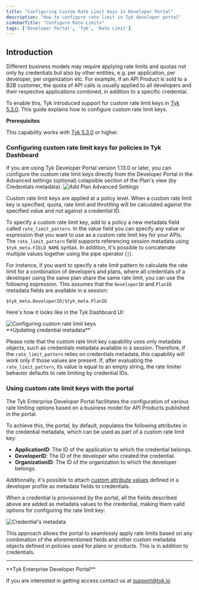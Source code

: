 ```yaml
---
title: "Configuring Custom Rate Limit Keys in Developer Portal"
description: "How to configure rate limit in Tyk developer portal"
sidebarTitle: "Configure Rate Limits"
tags: ['Developer Portal', 'Tyk', 'Rate Limit']
---
```


## Introduction

Different business models may require applying rate limits and quotas not only by credentials but also by other entities, e.g. per application, per developer, per organization etc.
For example, if an API Product is sold to a B2B customer, the quota of API calls is usually applied to all developers and their respective applications combined, in addition to a specific credential.

To enable this, Tyk introduced support for custom rate limit keys in [Tyk 5.3.0](/nightly/developer-support/release-notes/dashboard#530-release-notes). This guide explains how to configure custom rate limit keys.

**Prerequisites**

This capability works with [Tyk 5.3.0](/nightly/developer-support/release-notes/dashboard#530-release-notes) or higher.

### Configuring custom rate limit keys for policies in Tyk Dashboard


<Note>
If you are using Tyk Developer Portal version 1.13.0 or later, you can configure the custom rate limit keys directly from the Developer Portal in the Advanced settings (optional) colapsible section of the Plan's view (by Credentials metadata).
<img src="/img/dashboard/portal-management/enterprise-portal/portal-plan-advanced-settings.png" alt="Add Plan Advanced Settings" />
</Note>


Custom rate limit keys are applied at a policy level. When a custom rate limit key is specified, quota, rate limit and throttling will be calculated against the specified value and not against a credential ID.

To specify a custom rate limit key, add to a policy a new metadata field called `rate_limit_pattern`.
In the value field you can specify any value or expression that you want to use as a custom rate limit key for your APIs.
The `rate_limit_pattern` field supports referencing session metadata using `$tyk_meta.FIELD_NAME` syntax.
In addition, it's possible to concatenate multiple values together using the pipe operator (`|`).

For instance, if you want to specify a rate limit pattern to calculate the rate limit for a combination of developers and plans, where all credentials of a developer using the same plan share the same rate limit, you can use the following expression.
This assumes that the `DeveloperID` and `PlanID` metadata fields are available in a session:

```gotemplate
$tyk_meta.DeveloperID|$tyk_meta.PlanID
```

Here's how it looks like in the Tyk Dashboard UI:

<img src="/img/dashboard/portal-management/enterprise-portal/configuring-custom-rate-limit-keys.png" alt="Configuring custom rate limit keys" />

<br/>


<Note>
**Updating credential metadata**

Please note that the custom rate limit key capability uses only metadata objects, such as credentials metadata available in a session.
Therefore, if the `rate_limit_pattern` relies on credentials metadata, this capability will work only if those values are present.
If, after evaluating the `rate_limit_pattern`, its value is equal to an empty string, the rate limiter behavior defaults to rate limiting by credential IDs.
</Note>


### Using custom rate limit keys with the portal

The Tyk Enterprise Developer Portal facilitates the configuration of various rate limiting options based on a business model for API Products published in the portal.

To achieve this, the portal, by default, populates the following attributes in the credential metadata, which can be used as part of a custom rate limit key:
- **ApplicationID**: The ID of the application to which the credential belongs.
- **DeveloperID**: The ID of the developer who created the credential.
- **OrganizationID**: The ID of the organization to which the developer belongs.

Additionally, it's possible to attach [custom attribute values](/nightly/portal/customization/user-model#add-custom-attributes-to-the-user-model) defined in a developer profile as metadata fields to credentials.

When a credential is provisioned by the portal, all the fields described above are added as metadata values to the credential, making them valid options for configuring the rate limit key:

<img src="/img/dashboard/portal-management/enterprise-portal/credential-metadata.png" alt="Credential's metadata" />

This approach allows the portal to seamlessly apply rate limits based on any combination of the aforementioned fields and other custom metadata objects defined in policies used for plans or products. This is in addition to credentials.

---


<Note>
**Tyk Enterprise Developer Portal**

If you are interested in getting access contact us at [support@tyk.io](<mailto:support@tyk.io?subject=Tyk Enterprise Portal Beta>)
</Note>


